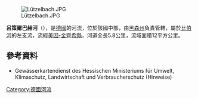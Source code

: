{{Coord|50|11|00.60|N|9|16|40.73|E|display=title}}
[[Image:Lützelbach.JPG|right]]

'''呂策爾巴赫河'''（{{lang-de|Lützelbach}}），是[[德國|德國]]的河流，位於該國中部，由[[黑森州|黑森州]]負責管轄，屬於[[比伯河_(金齊希河支流)|比伯河]]的左支流，流經[[美因-金齊希縣|美因-金齊希縣]]，河道全長5.8公里，流域面積12平方公里。

==參考資料==
* Gewässerkartendienst des Hessischen Ministeriums für Umwelt, Klimaschutz, Landwirtschaft und Verbraucherschutz (Hinweise)

{{Germany-geo-stub}}
[[Category:德國河流|Category:德國河流]]